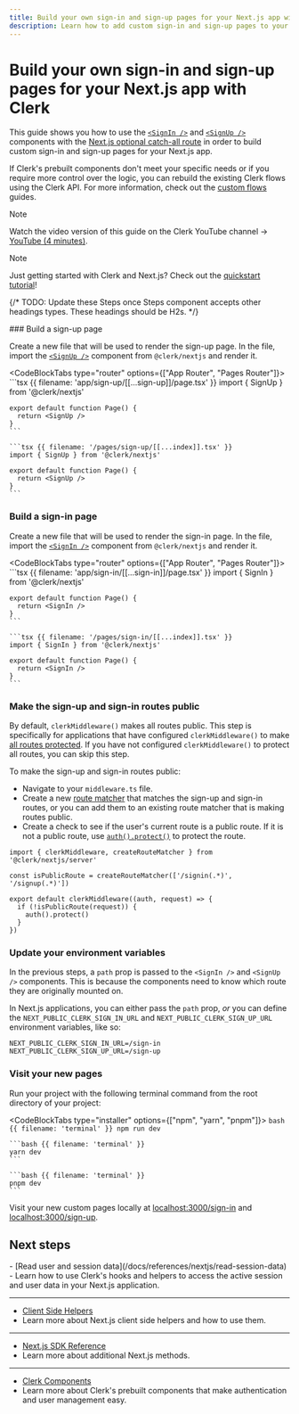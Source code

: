 ```yaml
---
title: Build your own sign-in and sign-up pages for your Next.js app with Clerk
description: Learn how to add custom sign-in and sign-up pages to your Next.js app with Clerk's prebuilt components.
---
```


# Build your own sign-in and sign-up pages for your Next.js app with Clerk

This guide shows you how to use the [`<SignIn />`](/docs/components/authentication/sign-in) and [`<SignUp />`](/docs/components/authentication/sign-up) components with the [Next.js optional catch-all route](https://nextjs.org/docs/pages/building-your-application/routing/dynamic-routes#catch-all-segments) in order to build custom sign-in and sign-up pages for your Next.js app.

If Clerk's prebuilt components don't meet your specific needs or if you require more control over the logic, you can rebuild the existing Clerk flows using the Clerk API. For more information, check out the [custom flows](/docs/custom-flows/overview) guides.

> [!NOTE]
> Watch the video version of this guide on the Clerk YouTube channel  → [YouTube (4 minutes)](https://youtu.be/fsuHLafTYyg).

> [!NOTE]
> Just getting started with Clerk and Next.js? Check out the [quickstart tutorial](/docs/quickstarts/nextjs)!

{/* TODO: Update these Steps once Steps component accepts other headings types. These headings should be H2s. */}

<Steps>
  ### Build a sign-up page

  Create a new file that will be used to render the sign-up page. In the file, import the [`<SignUp />`](/docs/components/authentication/sign-up) component from `@clerk/nextjs` and render it.

  <CodeBlockTabs type="router" options={["App Router", "Pages Router"]}>
    ```tsx {{ filename: 'app/sign-up/[[...sign-up]]/page.tsx' }}
    import { SignUp } from '@clerk/nextjs'

    export default function Page() {
      return <SignUp />
    }
    ```

    ```tsx {{ filename: '/pages/sign-up/[[...index]].tsx' }}
    import { SignUp } from '@clerk/nextjs'

    export default function Page() {
      return <SignUp />
    }
    ```
  </CodeBlockTabs>

  ### Build a sign-in page

  Create a new file that will be used to render the sign-in page. In the file, import the [`<SignIn />`](/docs/components/authentication/sign-in) component from `@clerk/nextjs` and render it.

  <CodeBlockTabs type="router" options={["App Router", "Pages Router"]}>
    ```tsx {{ filename: 'app/sign-in/[[...sign-in]]/page.tsx' }}
    import { SignIn } from '@clerk/nextjs'

    export default function Page() {
      return <SignIn />
    }
    ```

    ```tsx {{ filename: '/pages/sign-in/[[...index]].tsx' }}
    import { SignIn } from '@clerk/nextjs'

    export default function Page() {
      return <SignIn />
    }
    ```
  </CodeBlockTabs>

  ### Make the sign-up and sign-in routes public

  By default, `clerkMiddleware()` makes all routes public. This step is specifically for applications that have configured `clerkMiddleware()` to make [all routes protected](/docs/references/nextjs/clerk-middleware#protect-all-routes). If you have not configured `clerkMiddleware()` to protect all routes, you can skip this step.

  To make the sign-up and sign-in routes public:

  - Navigate to your `middleware.ts` file.
  - Create a new [route matcher](/docs/references/nextjs/clerk-middleware#create-route-matcher) that matches the sign-up and sign-in routes, or you can add them to an existing route matcher that is making routes public.
  - Create a check to see if the user's current route is a public route. If it is not a public route, use [`auth().protect()`](/docs/references/nextjs/auth#protect) to protect the route.

  ```tsx {{ filename: 'middleware.ts' }}
  import { clerkMiddleware, createRouteMatcher } from '@clerk/nextjs/server'

  const isPublicRoute = createRouteMatcher(['/signin(.*)', '/signup(.*)'])

  export default clerkMiddleware((auth, request) => {
    if (!isPublicRoute(request)) {
      auth().protect()
    }
  })
  ```

  ### Update your environment variables

  In the previous steps, a `path` prop is passed to the `<SignIn />` and `<SignUp />` components. This is because the components need to know which route they are originally mounted on.

  In Next.js applications, you can either pass the `path` prop, _or_ you can define the `NEXT_PUBLIC_CLERK_SIGN_IN_URL` and `NEXT_PUBLIC_CLERK_SIGN_UP_URL` environment variables, like so:

  ```env {{ filename: '.env.local' }}
  NEXT_PUBLIC_CLERK_SIGN_IN_URL=/sign-in
  NEXT_PUBLIC_CLERK_SIGN_UP_URL=/sign-up
  ```

  ### Visit your new pages

  Run your project with the following terminal command from the root directory of your project:

  <CodeBlockTabs type="installer" options={["npm", "yarn", "pnpm"]}>
    ```bash {{ filename: 'terminal' }}
    npm run dev
    ```

    ```bash {{ filename: 'terminal' }}
    yarn dev
    ```

    ```bash {{ filename: 'terminal' }}
    pnpm dev
    ```
  </CodeBlockTabs>

  Visit your new custom pages locally at [localhost:3000/sign-in](http://localhost:3000/sign-in) and [localhost:3000/sign-up](http://localhost:3000/sign-up).
</Steps>

## Next steps

<Cards>
  - [Read user and session data](/docs/references/nextjs/read-session-data)
  - Learn how to use Clerk's hooks and helpers to access the active session and user data in your Next.js application.

  ---

  - [Client Side Helpers](/docs/references/nextjs/overview#client-side-helpers)
  - Learn more about Next.js client side helpers and how to use them.

  ---

  - [Next.js SDK Reference](/docs/references/nextjs/overview)
  - Learn more about additional Next.js methods.

  ---

  - [Clerk Components](/docs/components/overview)
  - Learn more about Clerk's prebuilt components that make authentication and user management easy.
</Cards>

